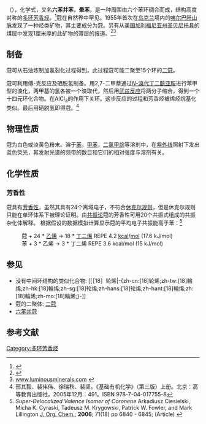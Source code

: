{{chembox
| Verifiedfields = changed
| verifiedrevid = 460107606
| ImageFile_Ref = {{chemboximage|correct|??}}
| ImageFile = Coronene 200.svg
| ImageSize = 200px
| ImageFile1 = Coronene3D.png
| ImageSize1 = 200px
| IUPACName = 
| OtherNames = [6]circulene<br>X1001757-9<br>超苯
| Section1 = {{Chembox Identifiers
| Abbreviations = 
| ChemSpiderID_Ref = {{chemspidercite|correct|chemspider}}
| ChemSpiderID = 8761
| InChIKey = VPUGDVKSAQVFFS-UHFFFAOYAQ
| StdInChI_Ref = {{stdinchicite|correct|chemspider}}
| StdInChI = 1S/C24H12/c1-2-14-5-6-16-9-11-18-12-10-17-8-7-15-4-3-13(1)19-20(14)22(16)24(18)23(17)21(15)19/h1-12H
| StdInChIKey_Ref = {{stdinchicite|correct|chemspider}}
| StdInChIKey = VPUGDVKSAQVFFS-UHFFFAOYSA-N
| CASNo_Ref = {{cascite|correct|CAS}}
| CASNo = 191-07-1
| EINECS = 
| PubChem = 9115
| SMILES = c1cc2ccc3ccc4ccc5ccc6ccc1c7c2c3c4c5c67
| InChI=1/C24H12/c1-2-14-5-6-16-9-11-18-12-10-17-8-7-15-4-3-13(1)19-20(14)22(16)24(18)23(17)21(15)19/h1-12H
| RTECS =
| MeSHName =
| ChEBI_Ref = {{ebicite|correct|EBI}}
| ChEBI = 29863
| KEGG_Ref = {{keggcite|changed|kegg}}
| KEGG = C19375
| ATCCode_prefix = 
| ATCCode_suffix = 
| ATC_Supplemental =}}
| Section2 = {{Chembox Properties
| C=24|H=12
| Appearance = 白色或淡黄色粉末<ref name="guide" />
| Density = 
| MeltingPtC = 438
| BoilingPtC = 525
| Solubility = 0.14 μg/L
| SolubleOther = 极易溶于苯，甲苯，己烷<ref>home.dei.polimi.it/sampietr/ESO/OK-03-Bertaelli-lezione2.pdf</ref><BR />和醚，微溶于乙醇
| Solvent = 
| pKa = 
| pKb = }}
| Section7 = {{Chembox Hazards
| EUClass = {{Hazchem F}}<ref name="guide" />
| EUIndex = 
| MainHazards = 易燃<ref name="guide">http://www.guidechem.com/products/191-07-1.html</ref>
| NFPA-H = 
| NFPA-F = 
| NFPA-R = 
| NFPA-O =
| RPhrases = {{R10}} {{R20/21/22}} <ref name="guide" />
| SPhrases = {{S45}}
| RSPhrases =
| FlashPt = 
| Autoignition = 
| ExploLimits = 
| PEL = }}
}}

'''{{ruby-py|蒄|-{zh-cn:guān;zh-tw:ㄍㄨㄢ;zh-hk:gun1}-}}'''（{{lang-en|Coronene}}），化学式{{chem|C|24|H|12}}，又名'''六苯并苯'''，'''晕苯'''，是一种周围由六个苯环稠合而成，结构高度对称的[[多环芳香烃|多环芳香烃]]。<ref>{{cite book | last = Fetzer | first = J. C. | title = The Chemistry and Analysis of the Large Polycyclic Aromatic Hydrocarbons | location = New York | publisher = Wiley | year = 2000 }}</ref>蒄在自然界中罕见。1955年首次在[[乌克兰|乌克兰]]境内的[[喀尔巴阡山脉|喀尔巴阡山脉]]发现了一种烃类矿物{{link-en|黄地蜡|Carpathite}}，其主要成分为蒄。另有从[[美国|美国]][[加利福尼亚州|加利福尼亚州]][[圣贝尼托县|圣贝尼托县]]的煤层中发现1厘米厚的此矿物的薄层的报道。<ref>{{Cite web |url=http://www.mindat.org/min-2162.html |title=www.mindat.org |accessdate=2013-07-05 |archive-date=2017-09-08 |archive-url=https://web.archive.org/web/20170908154904/https://www.mindat.org/min-2162.html |dead-url=no }}</ref><ref>[http://www.luminousminerals.com/karpatite.shtml www.luminousminerals.com] {{webarchive|url=https://web.archive.org/web/20060205175225/http://luminousminerals.com/karpatite.shtml |date=2006-02-05 }}</ref>

==制备==
蒄可从石油炼制加氢裂化过程得到，此过程蒄可能二聚至15个环的[[二蒄|二蒄]]。

蒄可利用傅-克反应及硒脱氢制备。用2,7-二甲萘通过[[N-溴代丁二酰亚胺|''N''-溴代丁二酰亚胺]]进行苯甲型的溴化，两甲基的氢各被一个溴取代，然后用[[武兹反应|武兹反应]]将两分子缩合，得到一个十四元环化合物。在AlCl<sub>3</sub>的作用下关环。这步反应的过程和芳香烃被烯烃烷基化类似。最后用硒脱氢即得蒄。<ref>邢其毅、裴伟伟、徐瑞秋、裴坚。《基础有机化学》（第三版）上册。北京：高等教育出版社，2005年12月：491。ISBN 978-7-04-017755-8</ref>

==物理性质==
蒄为白色或淡黄色粉末。溶于[[苯|苯]]，[[甲苯|甲苯]]，[[二氯甲烷|二氯甲烷]]等溶剂中，在[[紫外线|紫外线]]照射下发出蓝色荧光，其发射光谱的频带的数目和它们的相对强度与溶剂有关。

==化学性质==
===芳香性===
蒄具有[[芳香性|芳香性]]，虽然其具有24个离域电子，不符合[[休克尔规则|休克尔规则]]，但是休克尔规则只能在单环体系下被理论证明。由[[共振论|共振论]]蒄的芳香性可用20个共振式组成的共振杂化体解释。 
根据{{link-en|等键反应|Isodesmic reaction}}假设的数据模拟计算显示蒄的平均电子共振能高于苯：<ref>''Super-Delocalized Valence Isomer of Coronene'' Arkadiusz Ciesielski, Micha K. Cyraski, Tadeusz M. Krygowski, Patrick W. Fowler, and Mark Lillington [[J._Org._Chem.|J. Org. Chem.]]; '''2006'''; 71(18) pp 6840 - 6845; (Article) {{DOI|10.1021/jo060898w}}</ref>
:蒄 + 24 * [[乙烯|乙烯]] → 18 * [[丁二烯|丁二烯]] REPE 4.2 [[千卡|kcal]]/[[摩尔_(单位)|mol]] (17.6 kJ/mol)
:苯 +  3 * 乙烯 → 3 * 丁二烯 REPE 3.6 kcal/mol (15 kJ/mol)

==参见==
* 没有中间环结构的类似化合物: [[［18］轮烯|-{zh-cn:[18]轮烯;zh-tw:[18]輪烯;zh-hk:[18]輪烯;zh-sg:[18]轮烯;zh-hans:[18]轮烯;zh-hant:[18]輪烯;zh:[18]輪烯;zh-mo:[18]輪烯;}-]]
* 蒄的二聚体: [[二蒄|二蒄]]
* [[六苯并蒄|六苯并蒄]]
== 参考文献 ==
{{reflist}}

{{芳香族化合物}}
{{多环芳烃}}
[[Category:多环芳香烃|Category:多环芳香烃]]
